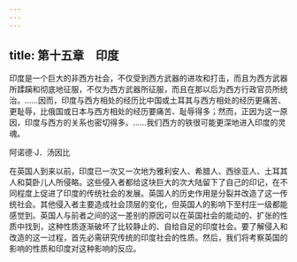 ```yaml
---
---
---
```

title: 第十五章　印度
---



印度是一个巨大的非西方社会，不仅受到西方武器的进攻和打击，而且为西方武器所蹂躏和彻底地征服，不仅为西方武器所征服，而且在那以后为西方行政官员所统治。……因而，印度与西方相处的经历比中国或土耳其与西方相处的经历更痛苦、更耻辱，比俄国或日本与西方相处的经历要痛苦、耻辱得多；然而，正因为这一原因，印度与西方的关系也密切得多。……我们西方的铁很可能更深地进入印度的灵魂。

阿诺德·J．汤因比

在英国人到来以前，印度已一次又一次地为雅利安人、希腊人、西徐亚人、土耳其人和莫卧儿人所侵略。这些侵入者都给这块巨大的次大陆留下了自己的印记，在不同程度上促进了印度的传统社会的发展。英国人的历史作用是分裂并改造了这一传统社会。其他侵入者主要造成社会顶层的变化，但英国人的影响下至村庄一级都能感觉到。英国人与前者之间的这一差别的原因可以在英国社会的能动的、扩张的性质中找到，这种性质逐渐破坏了比较静止的、自给自足的印度社会。要了解侵入和改造的这一过程，首先必需研究传统的印度社会的性质。然后，我们将考察英国的影响的性质和印度对这种影响的反应。